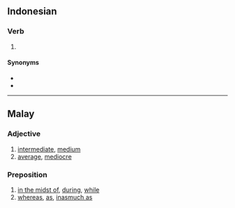 ==Indonesian==

===Verb===
{{head|id|verb}}

# {{non-gloss|[[progressive aspect|Progressive aspect]] without necessarily a final perspective.}}
#: {{ux|id|Dia '''sedang''' kelaparan|She '''is''' starv'''ing''' now}}

====Synonyms====
* {{l|id|pada}}
* {{l|id|lagi}}

----

==Malay==

===Adjective===
{{ms-adj}}

# [[intermediate]], [[medium]]
# [[average]], [[mediocre]]

===Preposition===
{{head|ms|preposition}}

# [[in the midst of]], [[during]], [[while]]
# [[whereas]], [[as]], [[inasmuch as]]